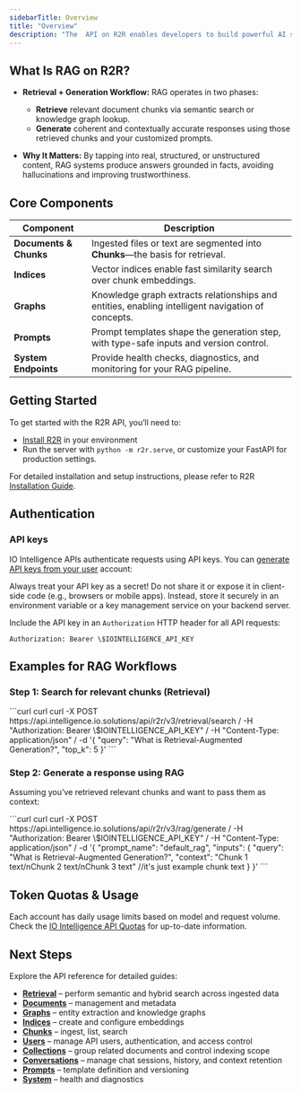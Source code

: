 ```yaml
---
sidebarTitle: Overview
title: "Overview"
description: "The  API on R2R enables developers to build powerful AI systems that . It integrates the strengths of semantic search, knowledge graphs, and prompt-based generation for advanced question answering and intelligent assistants."
---
```


## What Is RAG on R2R?

* **Retrieval + Generation Workflow:** RAG operates in two phases:

  * **Retrieve** relevant document chunks via semantic search or knowledge graph lookup.
  * **Generate** coherent and contextually accurate responses using those retrieved chunks and your customized prompts.

* **Why It Matters:** By tapping into real, structured, or unstructured content, RAG systems produce answers grounded in facts, avoiding hallucinations and improving trustworthiness.

## Core Components

| Component              | Description                                                                                       |
| ---------------------- | ------------------------------------------------------------------------------------------------- |
| **Documents & Chunks** | Ingested files or text are segmented into **Chunks**—the basis for retrieval.                     |
| **Indices**            | Vector indices enable fast similarity search over chunk embeddings.                               |
| **Graphs**             | Knowledge graph extracts relationships and entities, enabling intelligent navigation of concepts. |
| **Prompts**            | Prompt templates shape the generation step, with type-safe inputs and version control.            |
| **System Endpoints**   | Provide health checks, diagnostics, and monitoring for your RAG pipeline.                         |

## Getting Started

To get started with the R2R API, you’ll need to:

* [Install R2R](https://github.com/SciPhi-AI/R2R) in your environment
* Run the server with `python -m r2r.serve`, or customize your FastAPI for production settings.

For detailed installation and setup instructions, please refer to R2R [Installation Guide](https://r2r-docs.sciphi.ai/self-hosting/installation/overview).

## Authentication

### API keys

IO Intelligence APIs authenticate requests using API keys. You can [generate API keys from your user](https://ai.io.net/ai/api-keys) account:

<Warning>
Always treat your API key as a secret! Do not share it or expose it in client-side code (e.g., browsers or mobile apps). Instead, store it securely in an environment variable or a key management service on your backend server.
</Warning>

Include the API key in an `Authorization` HTTP header for all API requests:

```
Authorization: Bearer \$IOINTELLIGENCE_API_KEY
```

## Examples for RAG Workflows

### Step 1: Search for relevant chunks (Retrieval)

<CodeGroup>
  ```curl curl
  curl -X POST https://api.intelligence.io.solutions/api/r2r/v3/retrieval/search /
    -H "Authorization: Bearer \$IOINTELLIGENCE_API_KEY" /
    -H "Content-Type: application/json" /
    -d '{
      "query": "What is Retrieval-Augmented Generation?",
      "top_k": 5
  }'
  ```
</CodeGroup>

### Step 2: Generate a response using RAG

Assuming you’ve retrieved relevant chunks and want to pass them as context:

<CodeGroup>
  ```curl curl
  curl -X POST https://api.intelligence.io.solutions/api/r2r/v3/rag/generate /
    -H "Authorization: Bearer \$IOINTELLIGENCE_API_KEY" /
    -H "Content-Type: application/json" /
    -d '{
      "prompt_name": "default_rag",
      "inputs": {
        "query": "What is Retrieval-Augmented Generation?",
        "context": "Chunk 1 text/nChunk 2 text/nChunk 3 text" //it's just example chunk text
      }
  }'
  ```
</CodeGroup>

## Token Quotas & Usage

Each account has daily usage limits based on model and request volume. Check the [IO Intelligence API Quotas](/reference/get-started-with-io-intelligence-api#quotas) for up-to-date information.

## Next Steps

Explore the API reference for detailed guides:

* **[Retrieval](/reference/retrieval)** – perform semantic and hybrid search across ingested data
* **[Documents](/reference/documents)** – management and metadata
* **[Graphs](/reference/graphs)** – entity extraction and knowledge graphs
* **[Indices](/reference/indices)** – create and configure embeddings
* **[Chunks](/reference/chunks)** – ingest, list, search
* **[Users](/reference/users)** – manage API users, authentication, and access control
* **[Collections](/reference/collections)** – group related documents and control indexing scope
* **[Conversations](/reference/conversations)** – manage chat sessions, history, and context retention
* **[Prompts](/reference/prompts)** – template definition and versioning
* **[System](/reference/system)** – health and diagnostics
